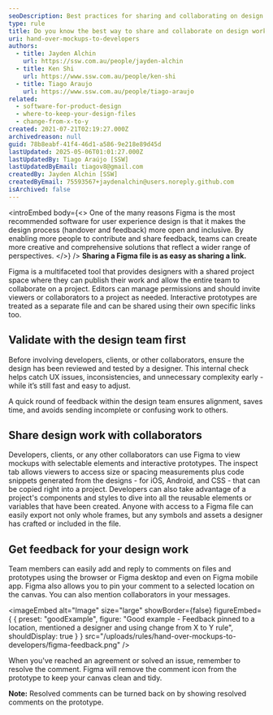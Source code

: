 ```yaml
---
seoDescription: Best practices for sharing and collaborating on design work involve using Figma's shared project space to enable open and inclusive feedback.
type: rule
title: Do you know the best way to share and collaborate on design work?
uri: hand-over-mockups-to-developers
authors:
  - title: Jayden Alchin
    url: https://ssw.com.au/people/jayden-alchin
  - title: Ken Shi
    url: https://www.ssw.com.au/people/ken-shi
  - title: Tiago Araujo
    url: https://www.ssw.com.au/people/tiago-araujo
related:
  - software-for-product-design
  - where-to-keep-your-design-files
  - change-from-x-to-y
created: 2021-07-21T02:19:27.000Z
archivedreason: null
guid: 78b8eabf-41f4-46d1-a586-9e218e89d45d
lastUpdated: 2025-05-06T01:01:27.000Z
lastUpdatedBy: Tiago Araújo [SSW]
lastUpdatedByEmail: tiagov8@gmail.com
createdBy: Jayden Alchin [SSW]
createdByEmail: 75593567+jaydenalchin@users.noreply.github.com
isArchived: false
---
```


<introEmbed
  body={<>
One of the many reasons Figma is the most recommended software for user experience design is that it makes the design process (handover and feedback) more open and inclusive. By enabling more people to contribute and share feedback, teams can create more creative and comprehensive solutions that reflect a wider range of perspectives.
  </>}
/>
**Sharing a Figma file is as easy as sharing a link.**

Figma is a multifaceted tool that provides designers with a shared project space where they can publish their work and allow the entire team to collaborate on a project. Editors can manage permissions and should invite viewers or collaborators to a project as needed. Interactive prototypes are treated as a separate file and can be shared using their own specific links too.

## Validate with the design team first

Before involving developers, clients, or other collaborators, ensure the design has been reviewed and tested by a designer. This internal check helps catch UX issues, inconsistencies, and unnecessary complexity early - while it’s still fast and easy to adjust.

A quick round of feedback within the design team ensures alignment, saves time, and avoids sending incomplete or confusing work to others.

## Share design work with collaborators

Developers, clients, or any other collaborators can use Figma to view mockups with selectable elements and interactive prototypes. The inspect tab allows viewers to access size or spacing measurements plus code snippets generated from the designs - for iOS, Android, and CSS - that can be copied right into a project. Developers can also take advantage of a project's components and styles to dive into all the reusable elements or variables that have been created. Anyone with access to a Figma file can easily export not only whole frames, but any symbols and assets a designer has crafted or included in the file.

<youtubeEmbed url="https://www.youtube.com/embed/EQ_FL6u8EyM" description="Video: Figma For Beginners: Prepare for Handoff (5 min) - Figma helps developers deliver on the promise of a design" />

## Get feedback for your design work

Team members can easily add and reply to comments on files and prototypes using the browser or Figma desktop and even on Figma mobile app. Figma also allows you to pin your comment to a selected location on the canvas. You can also mention collaborators in your messages.

<imageEmbed
  alt="Image"
  size="large"
  showBorder={false}
  figureEmbed={ {
    preset: "goodExample",
    figure: "Good example - Feedback pinned to a location, mentioned a designer and using change from X to Y rule",
    shouldDisplay: true
  } }
  src="/uploads/rules/hand-over-mockups-to-developers/figma-feedback.png"
/>

When you've reached an agreement or solved an issue, remember to resolve the comment. Figma will remove the comment icon from the prototype to keep your canvas clean and tidy.

**Note:** Resolved comments can be turned back on by showing resolved comments on the prototype.
